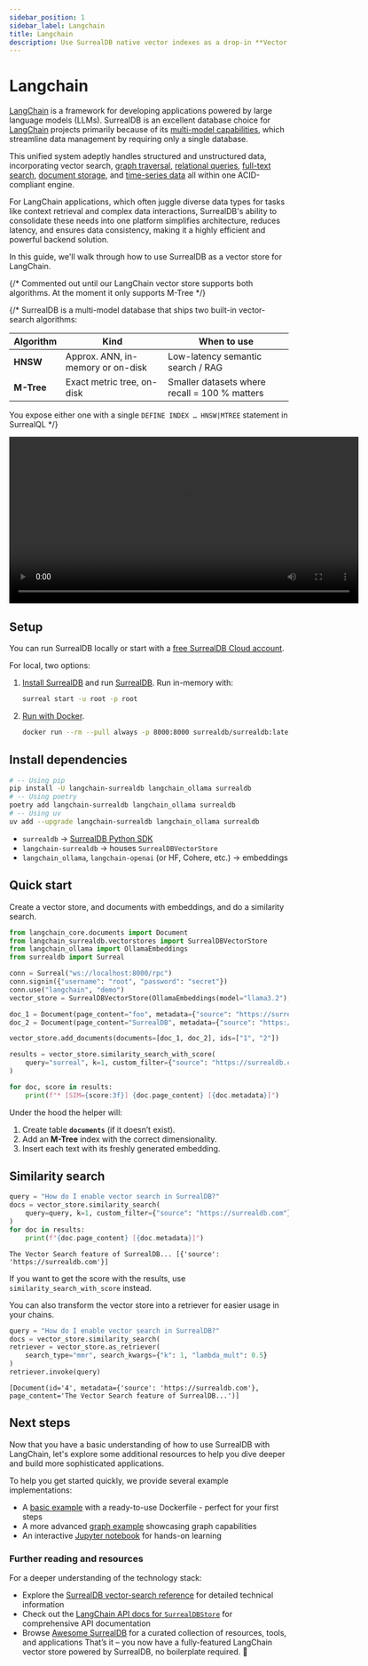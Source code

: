 ```yaml
---
sidebar_position: 1
sidebar_label: Langchain
title: Langchain
description: Use SurrealDB native vector indexes as a drop-in **Vector Store** for LangChain.
---
```


# Langchain

[LangChain](https://python.langchain.com/docs/introduction/) is a framework for developing applications powered by large language models (LLMs). SurrealDB is an excellent database choice for [LangChain](https://python.langchain.com/docs/introduction/) projects primarily because of its [multi-model capabilities](/docs/surrealdb/models), which streamline data management by requiring only a single database.

This unified system adeptly handles structured and unstructured data, incorporating vector search, [graph traversal](/docs/surrealdb/models/graph), [relational queries](/docs/surrealdb/models), [full-text search](/docs/surrealdb/models/full-text-search), [document storage](/docs/surrealdb/models/document), and [time-series data](/docs/surrealdb/models/time-series) all within one ACID-compliant engine. 

For LangChain applications, which often juggle diverse data types for tasks like context retrieval and complex data interactions, SurrealDB's ability to consolidate these needs into one platform simplifies architecture, reduces latency, and ensures data consistency, making it a highly efficient and powerful backend solution.

In this guide, we'll walk through how to use SurrealDB as a vector store for LangChain.


{/* Commented out until our LangChain vector store supports both algorithms. At the moment it only supports M-Tree */}

{/*
SurrealDB is a multi-model database that ships two built-in vector-search algorithms:

| Algorithm | Kind | When to use |
|-----------|------|-------------|
| **HNSW**  | Approx. ANN, in-memory or on-disk | Low-latency semantic search / RAG |
| **M-Tree**| Exact metric tree, on-disk       | Smaller datasets where recall = 100 % matters |

You expose either one with a single `DEFINE INDEX … HNSW|MTREE` statement in SurrealQL
*/}

<video class="w-full" width="630" height="300" controls>
    <source src={VidMp4} type="video/mp4" />
    <source src={VidWebm} type="video/webm" />
</video>

## Setup

You can run SurrealDB locally or start with a [free SurrealDB Cloud account](/docs/cloud/getting-started).

For local, two options:

1. [Install SurrealDB](/docs/surrealdb/installation) and run [SurrealDB](/docs/surrealdb/installation/running). Run in-memory with:

    ```sh
    surreal start -u root -p root
    ```

2. [Run with Docker](/docs/surrealdb/installation/running/docker).

    ```sh
    docker run --rm --pull always -p 8000:8000 surrealdb/surrealdb:latest start
    ```

## Install dependencies

```bash
# -- Using pip
pip install -U langchain-surrealdb langchain_ollama surrealdb
# -- Using poetry
poetry add langchain-surrealdb langchain_ollama surrealdb
# -- Using uv
uv add --upgrade langchain-surrealdb langchain_ollama surrealdb
````

* `surrealdb` → [SurrealDB Python SDK](/docs/sdk/python/)
* `langchain-surrealdb` → houses `SurrealDBVectorStore`
* `langchain_ollama`, `langchain-openai` (or HF, Cohere, etc.) → embeddings

## Quick start

Create a vector store, and documents with embeddings, and do a similarity search.

```python
from langchain_core.documents import Document
from langchain_surrealdb.vectorstores import SurrealDBVectorStore
from langchain_ollama import OllamaEmbeddings
from surrealdb import Surreal

conn = Surreal("ws://localhost:8000/rpc")
conn.signin({"username": "root", "password": "secret"})
conn.use("langchain", "demo")
vector_store = SurrealDBVectorStore(OllamaEmbeddings(model="llama3.2"), conn)

doc_1 = Document(page_content="foo", metadata={"source": "https://surrealdb.com"})
doc_2 = Document(page_content="SurrealDB", metadata={"source": "https://surrealdb.com"})

vector_store.add_documents(documents=[doc_1, doc_2], ids=["1", "2"])

results = vector_store.similarity_search_with_score(
    query="surreal", k=1, custom_filter={"source": "https://surrealdb.com"}
)

for doc, score in results:
    print(f"* [SIM={score:3f}] {doc.page_content} [{doc.metadata}]")
```

Under the hood the helper will:

1. Create table **`documents`** (if it doesn’t exist).
2. Add an **M-Tree** index with the correct dimensionality.
3. Insert each text with its freshly generated embedding.


## Similarity search

```python
query = "How do I enable vector search in SurrealDB?"
docs = vector_store.similarity_search(
    query=query, k=1, custom_filter={"source": "https://surrealdb.com"}
)
for doc in results:
    print(f"{doc.page_content} [{doc.metadata}]")
```

```
The Vector Search feature of SurrealDB... [{'source': 'https://surrealdb.com'}]
```

If you want to get the score with the results, use `similarity_search_with_score` instead.

You can also transform the vector store into a retriever for easier usage in your chains.

```python
query = "How do I enable vector search in SurrealDB?"
docs = vector_store.similarity_search(
retriever = vector_store.as_retriever(
    search_type="mmr", search_kwargs={"k": 1, "lambda_mult": 0.5}
)
retriever.invoke(query)
```

```
[Document(id='4', metadata={'source': 'https://surrealdb.com'}, page_content='The Vector Search feature of SurrealDB...')]
```

## Next steps

Now that you have a basic understanding of how to use SurrealDB with LangChain, let's explore some additional resources to help you dive deeper and build more sophisticated applications.

To help you get started quickly, we provide several example implementations:

* A [basic example](https://github.com/surrealdb/langchain-surrealdb/tree/main/examples/basic) with a ready-to-use Dockerfile - perfect for your first steps
* A more advanced [graph example](https://github.com/surrealdb/langchain-surrealdb/tree/main/examples/graph) showcasing graph capabilities
* An interactive [Jupyter notebook](https://github.com/langchain-ai/langchain/blob/master/docs/docs/integrations/vectorstores/surrealdb.ipynb) for hands-on learning

### Further reading and resources

For a deeper understanding of the technology stack:

* Explore the [SurrealDB vector-search reference](/docs/surrealdb/reference-guide/vector-search) for detailed technical information
* Check out the [LangChain API docs for `SurrealDBStore`](https://api.python.langchain.com/en/latest/vectorstores/langchain_community.vectorstores.surrealdb.SurrealDBStore.html) for comprehensive API documentation
* Browse [Awesome SurrealDB](https://github.com/surrealdb/awesome-surreal) for a curated collection of resources, tools, and applications
That’s it – you now have a fully-featured LangChain vector store powered by SurrealDB, no boilerplate required. 🚀
